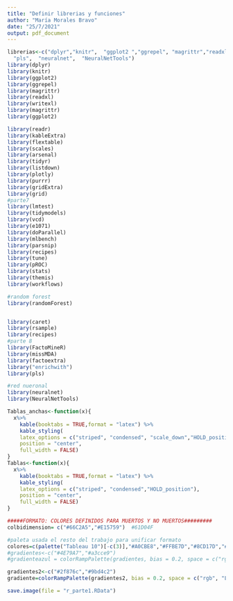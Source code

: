 ---
title: "Definir librerias y funciones"
author: "María Morales Bravo"
date: "25/7/2021"
output: pdf_document
---
```{r packages, include = FALSE, echo=F}
librerias<-c("dplyr","knitr",  "ggplot2 ","ggrepel", "magrittr","readxl", "writexl","magrittr", "ggplot2",  "readr","kableExtra", "flextable","scales", "arsenal","tidyr","listdown", "plotly", "purrr","gridExtra","grid","lmtest","tidymodels","vcd", "e1071","doParallel", "mlbench","parsnip","recipes","tune", "pROC", "stats","themis", "workflows","randomForest","caret","rsample",  "recipes",  "FactoMineR","missMDA","factoextra", "enrichwith",
  "pls",  "neuralnet",  "NeuralNetTools")
library(dplyr)
library(knitr)
library(ggplot2)
library(ggrepel)
library(magrittr)
library(readxl)
library(writexl)
library(magrittr)
library(ggplot2)

library(readr)
library(kableExtra)
library(flextable)
library(scales)
library(arsenal)
library(tidyr)
library(listdown)
library(plotly)
library(purrr)
library(gridExtra)
library(grid)
#parte7
library(lmtest)
library(tidymodels)
library(vcd)
library(e1071)
library(doParallel)
library(mlbench)
library(parsnip)
library(recipes)
library(tune)
library(pROC)
library(stats)
library(themis)
library(workflows)

#random forest
library(randomForest)


library(caret)
library(rsample)
library(recipes)
#parte 8 
library(FactoMineR)
library(missMDA)
library(factoextra)
library("enrichwith")
library(pls)

#red nueronal 
library(neuralnet) 
library(NeuralNetTools)
```

```{r,echo=F}
Tablas_anchas<-function(x){
  x%>%
    kable(booktabs = TRUE,format = "latex") %>%
    kable_styling(
    latex_options = c("striped", "condensed", "scale_down","HOLD_position"),
    position = "center",
    full_width = FALSE)
}
Tablas<-function(x){
  x%>%
    kable(booktabs = TRUE,format = "latex") %>%
    kable_styling(
    latex_options = c("striped", "condensed","HOLD_position"),
    position = "center",
    full_width = FALSE)
}

```


```{r,echo=F}
#####FORMATO: COLORES DEFINIDOS PARA MUERTOS Y NO MUERTOS#########
colbidimension= c("#66C2A5","#E15759")  #61D04F

#paleta usada el resto del trabajo para unificar formato 
colores=c(palette("Tableau 10")[-c(3)],"#A0CBE8","#FFBE7D","#8CD17D","#B6992D","#499894","#79706E","D37295","#FABFD2","#B07AA1","#D4A6C8","#D7B5A6",palette("Set 2"))
#gradientes<-c("#4E79A7","#a3cce9")
#gradienteazul = colorRampPalette(gradientes, bias = 0.2, space = c("rgb", "Lab"), interpolate =c("linear", "spline")) 

gradientes2<-c("#2f876c","#9bd4c2")
gradiente=colorRampPalette(gradientes2, bias = 0.2, space = c("rgb", "Lab"), interpolate =c("linear", "spline")) 
```

```{r,echo=F}
save.image(file = "r_parte1.RData")
```

